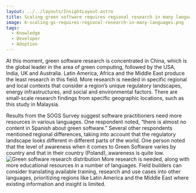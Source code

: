 ```yaml
---
layout: ../../layouts/InsightLayout.astro
title: Scaling green software requires regional research in many languages
image: 6-scaling-gs-requires-regional-research-in-many-languages.png
tags:
  - Knowledge
  - Developer
  - Adoption
---
```


At this moment, green software research is concentrated in China, which is the global leader in the area of green computing, followed by the USA, India, UK and Australia. Latin America, Africa and the Middle East produce the least research in this field. More research is needed in specific regional and local contexts that consider a region’s unique regulatory landscapes, energy infrastructures, and social and environmental factors. There are small-scale research findings from specific geographic locations, such as this study in Malaysia.

Results from the SOGS Survey suggest software practitioners need more resources in various languages. One respondent noted, “there is almost no content in Spanish about green software.” Several other respondents mentioned regional differences, taking into account that the regulatory landscape looks different in different parts of the world. One person noted that the level of awareness when it comes to Green Software varies by country and that in their country (Poland), awareness is quite low.
![Green software research distribution](/images/insights/6-additional-1.png)
More research is needed, along with more educational resources in a number of languages. Field builders can consider translating available training, research and use cases into other languages, prioritizing regions like Latin America and the Middle East where existing information and insight is limited.
